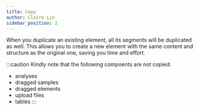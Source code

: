 ```yaml
---
title: Copy
author: Claire Lin
sidebar_position: 2
---
```



<SubTitle text="Duplicate an existing element, and its segments will be duplicated as well." />
<Reader text="User" />

When you duplicate an existing element, all its segments will be duplicated as well. This allows you to create a new element with the same content and structure as the original one, saving you time and effort.

<YouTubeFrame src="https://www.youtube-nocookie.com/embed/CbWcZp-cP6Y" title="Copy Segment" />


:::caution
Kindly note that the following compoents are not copied:
* analyses
* dragged samples
* dragged elements
* upload files
* tables
:::

